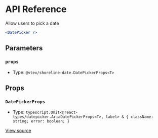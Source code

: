 # API Reference

Allow users to pick a date

```jsx
<DatePicker />
```

## Parameters

### `props`

- Type: `@vtex/shoreline-date.DatePickerProps<T>`

## Props

### `DatePickerProps`

- Type: `typescript.Omit<@react-types/datepicker.AriaDatePickerProps<T>, label> & { className: string; error: boolean; }`

[View source](https://github.com/vtex/shoreline/blob/5c902aff9/packages/date/src/date-picker/date-picker.tsx#L27)

